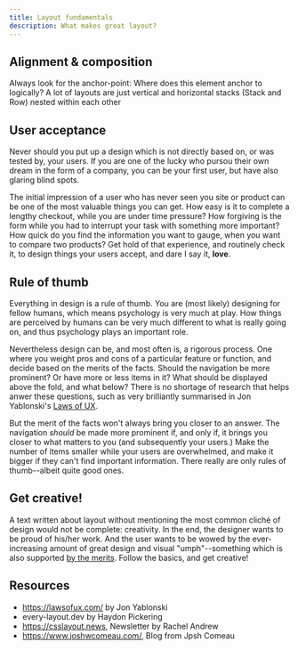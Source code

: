 ```yaml
---
title: Layout fundamentals
description: What makes great layout?
---
```



## Alignment & composition

Always look for the anchor-point: Where does this element anchor to logically?
A lot of layouts are just vertical and horizontal stacks (Stack and Row) nested within each other

## User acceptance
Never should you put up a design which is not directly based on, or was tested by, your users. If you are one of the lucky who pursou their own dream in the form of a company, you can be your first user, but have also glaring blind spots.

The initial impression of a user who has never seen you site or product can be one of the most valuable things you can get. How easy is it to complete a lengthy checkout, while you are under time pressure? How forgiving is the form while you had to interrupt your task with something more important? How quick do you find the information you want to gauge, when you want to compare two products? Get hold of that experience, and routinely check it, to design things your users accept, and dare I say it, **love**.

## Rule of thumb
Everything in design is a rule of thumb. You are (most likely) designing for fellow humans, which means psychology is very much at play. How things are perceived by humans can be very much different to what is really going on, and thus psychology plays an important role.

Nevertheless design can be, and most often is, a rigorous process. One where you weight pros and cons of a particular feature or function, and decide based on the merits of the facts. Should the navigation be more prominent? Or have more or less items in it? What should be displayed above the fold, and what below? There is no shortage of research that helps anwer these questions, such as very brilliantly summarised in Jon Yablonski's [Laws of UX](https://lawsofux.com/).

But the merit of the facts won't always bring you closer to an answer. The navigation *should* be made more prominent if, and only if, it brings you closer to what matters to you (and subsequently your users.) Make the number of items smaller while your users are overwhelmed, and make it bigger if they can't find important information. There really are only rules of thumb--albeit quite good ones.

## Get creative!
A text written about layout without mentioning the most common cliché of design would not be complete: creativity. In the end, the designer wants to be proud of his/her work. And the user wants to be wowed by the ever-increasing amount of great design and visual "umph"--something which is also supported [by the merits](https://lawsofux.com/aesthetic-usability-effect/). Follow the basics, and get creative!

## Resources
- https://lawsofux.com/ by Jon Yablonski
- every-layout.dev by Haydon Pickering
- https://csslayout.news, Newsletter by Rachel Andrew
- https://www.joshwcomeau.com/, Blog from Jpsh Comeau
